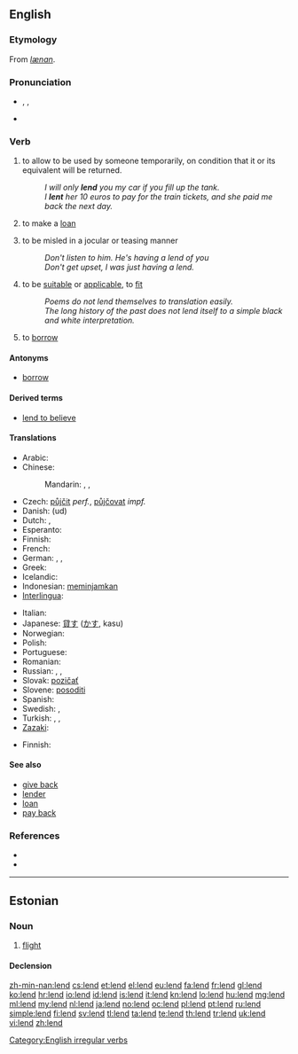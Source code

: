 ==English==

===Etymology===
From {{etyl|ang}} ''[[lænan]]''.

===Pronunciation===
* {{enPR|lĕnd}}, {{IPA|/lɛnd/}}, {{SAMPA|/lEnd/}}
* {{audio|en-us-lend.ogg|Audio (US)}}
*: {{rhymes|ɛnd}}

===Verb===
{{en-verb|lends|lending|'''[[lent]]''', ''archaic third-person singular simple present'' '''[[lendeth]]'''}}

# {{transitive}} to allow to be used by someone temporarily, on condition that it or its equivalent will be returned.
#: ''I will only '''lend''' you my car if you fill up the tank.''
#: ''I '''lent''' her 10 euros to pay for the train tickets, and she paid me back the next day.''
# {{intransitive}} to make a [[loan]]
# {{Australia}} to be misled in a jocular or teasing manner
#: ''Don't listen to him. He's having a lend of you''
#: ''Don't get upset, I was just having a lend.''
# {{reflexive}} to be [[suitable]] or [[applicable]], to [[fit]]
#: ''Poems do not lend themselves to translation easily.''
#: ''The long history of the past does not lend itself to a simple black and white interpretation.''
# {{proscribed}} to [[borrow]]

====Antonyms====
* [[borrow]]

====Derived terms====
* [[lend to believe]]

====Translations====
{{trans-top|to allow to be used temporarily}}
* Arabic: {{t|ar|أعار|tr='a3aara}}
* Chinese:
*: Mandarin: {{t|cmn|借出|tr=jièchū|sc=Hani}},  {{t-|cmn|借|tr=jiè|sc=Hani}}, {{zh-tsp|貸款|贷款|dàikuǎn}}
* Czech: [[půjčit]] ''perf.'', [[půjčovat]] ''impf.''
* Danish: {{t|da|låne}} (ud)
* Dutch: {{t+|nl|lenen}}, {{t+|nl|uitlenen}}
* Esperanto: {{t|eo|prunti}}
* Finnish: {{t|fi|lainata}}
* French: {{t+|fr|prêter}}
* German: {{t+|de|leihen}}, {{t+|de|verleihen}}, {{t+|de|borgen}}
* Greek: {{t+|el|δανείζω|tr=daneízo}}
* Icelandic: {{t+|is|lána}}
* Indonesian: [[pinjam|meminjamkan]]
* [[Interlingua]]: {{t|ia|prestar}}
{{trans-mid}}
* Italian: {{t+|it|prestare}}
* Japanese: [[貸す]] ([[かす]], kasu)
* Norwegian: {{t+|no|låne}}
* Polish: {{t+|pl|pożyczać}}
* Portuguese: {{t+|pt|emprestar}}
* Romanian: {{t+|ro|împrumuta}}
* Russian: {{t+|ru|одалживать|tr=odálživat'}},  {{t|ru|одолжить|tr=odolžít'}},  {{t|ru|ссужать|tr=ssužát'}}
* Slovak: [[pozičať]]
* Slovene: [[posoditi]]
* Spanish: {{t+|es|prestar}}
* Swedish: {{t|sv|låna}}, {{t|sv|låna ut}}
* Turkish: {{t|tr|borç vermek}}, {{t|tr|iğreti vermek}}, {{t|tr|ödünç vermek}}
* [[Zazaki]]: {{tø|zza|lendene}}
{{trans-bottom}}

{{trans-top|to make a loan}}
* Finnish: {{t|fi|lainata}}
{{trans-mid}}
{{trans-bottom}}

====See also====
* [[give back]]
* [[lender]]
* [[loan]]
* [[pay back]]

===References===
* {{R:Century 1911}}
* {{R:Webster 1913}}

[[Category:English irregular verbs]]

----

==Estonian==

===Noun===
{{et-noun}}

# [[flight]]

====Declension====
{{rfinfl|lang=et|type=declension}}

[[zh-min-nan:lend]]
[[cs:lend]]
[[et:lend]]
[[el:lend]]
[[eu:lend]]
[[fa:lend]]
[[fr:lend]]
[[gl:lend]]
[[ko:lend]]
[[hr:lend]]
[[io:lend]]
[[id:lend]]
[[is:lend]]
[[it:lend]]
[[kn:lend]]
[[lo:lend]]
[[hu:lend]]
[[mg:lend]]
[[ml:lend]]
[[my:lend]]
[[nl:lend]]
[[ja:lend]]
[[no:lend]]
[[oc:lend]]
[[pl:lend]]
[[pt:lend]]
[[ru:lend]]
[[simple:lend]]
[[fi:lend]]
[[sv:lend]]
[[tl:lend]]
[[ta:lend]]
[[te:lend]]
[[th:lend]]
[[tr:lend]]
[[uk:lend]]
[[vi:lend]]
[[zh:lend]]